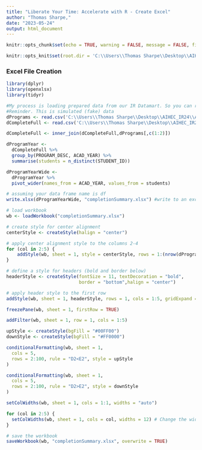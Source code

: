 ---
title: "Liberate Your Time: Accelerate with R - Create Excel"
author: "Thomas Sharpe,"
date: "2023-05-24"
output: html_document
---

```{r setup, include=FALSE}

knitr::opts_chunk$set(echo = TRUE, warning = FALSE, message = FALSE, fig.width = 12, fig.height = 6)

knitr::opts_knit$set(root.dir = 'C:\\Users\\Thomas Sharpe\\Desktop\\AIHEC_IR24\\AccelerateR\\CreateExcel')

```

### Excel File Creation


```{r}

library(dplyr)
library(openxlsx)
library(tidyr)

#My process is loading prepared data from our IR Datamart. So you can run it, reading from files.
#Reminder. This is simulated (fake) data
dPrograms <- read.csv('C:\\Users\\Thomas Sharpe\\Desktop\\AIHEC_IR24\\AccelerateR\\_data\\programData.csv')
dCompleteFull <- read.csv('C:\\Users\\Thomas Sharpe\\Desktop\\AIHEC_IR24\\AccelerateR\\_data\\completionsFull.csv')

dCompleteFull <- inner_join(dCompleteFull,dPrograms[,c(1:2)])

```


```{r}

dProgramYear <-
  dCompleteFull %>%
  group_by(PROGRAM_DESC, ACAD_YEAR) %>%
  summarise(students = n_distinct(STUDENT_ID))

dProgramYearWide <- 
  dProgramYear %>%
  pivot_wider(names_from = ACAD_YEAR, values_from = students)

# assuming your data frame name is df
write.xlsx(dProgramYearWide, "completionSummary.xlsx") #write to an excel file

# load workbook
wb <- loadWorkbook("completionSummary.xlsx")

# create style for center alignment
centerStyle <- createStyle(halign = "center")

# apply center alignment style to the columns 2-4
for (col in 2:5) {
    addStyle(wb, sheet = 1, style = centerStyle, rows = 1:(nrow(dProgramYearWide) + 1), cols = col)
}

# define a style for headers (bold and border below)
headerStyle <- createStyle(fontSize = 11, textDecoration = "bold",
                           border = "bottom",halign = "center")

# apply header style to the first row
addStyle(wb, sheet = 1, headerStyle, rows = 1, cols = 1:5, gridExpand = TRUE)

freezePane(wb, sheet = 1, firstRow = TRUE)

addFilter(wb, sheet = 1, row = 1, cols = 1:5)

upStyle <- createStyle(bgFill = "#00FF00")
downStyle <- createStyle(bgFill = "#FF0000")

conditionalFormatting(wb, sheet = 1,
  cols = 5,
  rows = 2:100, rule = "D2<E2", style = upStyle
)

conditionalFormatting(wb, sheet = 1,
  cols = 5,
  rows = 2:100, rule = "D2>E2", style = downStyle
)

setColWidths(wb, sheet = 1, cols = 1:1, widths = "auto")

for (col in 2:5) {
  setColWidths(wb, sheet = 1, cols = col, widths = 12) # Change the width as per your requirement
}

# save the workbook
saveWorkbook(wb, "completionSummary.xlsx", overwrite = TRUE)


```

